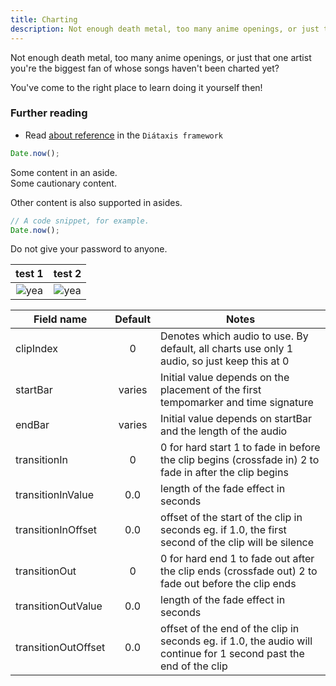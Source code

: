 ```yaml
---
title: Charting
description: Not enough death metal, too many anime openings, or just that one artist you're the biggest fan of whose songs haven't been charted yet? You've come to the right place to learn doing it yourself then!
---
```



Not enough death metal, too many anime openings, or just that one artist you're the biggest fan of whose songs haven't been charted yet? 

You've come to the right place to learn doing it yourself then!

### Further reading

- Read [about reference](https://diataxis.fr/reference/) in the `Diátaxis framework`


```js
Date.now();

```

<Aside>Some content in an aside.</Aside>

<Aside type="caution">Some cautionary content.</Aside>

<Aside type="tip">

Other content is also supported in asides.

```js
// A code snippet, for example.
Date.now();
```

</Aside>

<Aside type="danger">Do not give your password to anyone.</Aside>

| test 1 | test 2 |
| :---: | :---: |
| ![yea](../../../assets/audio-broken.DebhoaJL.png) | ![yea](../../../assets/audio-broken.DebhoaJL.png) |


| Field name | Default | Notes |
| --- | :---: | --- |
| clipIndex | 0	| Denotes which audio to use. By default, all charts use only 1 audio, so just keep this at 0 |
| startBar | varies |	Initial value depends on the placement of the first tempomarker and time signature |
| endBar |	varies |	Initial value depends on startBar and the length of the audio |
| transitionIn | 0 | 0 for hard start 1 to fade in before the clip begins (crossfade in) 2 to fade in after the clip begins |
| transitionInValue | 0.0 | length of the fade effect in seconds |
| transitionInOffset | 0.0 | offset of the start of the clip in seconds eg. if 1.0, the first second of the clip will be silence |
| transitionOut	| 0	| 0 for hard end 1 to fade out after the clip ends (crossfade out) 2 to fade out before the clip ends |
| transitionOutValue |	0.0	| length of the fade effect in seconds |
| transitionOutOffset |	0.0 | offset of the end of the clip in seconds eg. if 1.0, the audio will continue for 1 second past the end of the clip |